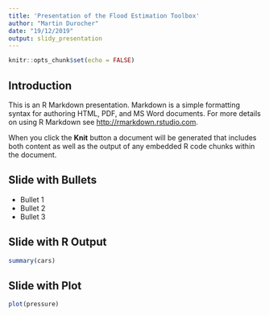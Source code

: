 ```yaml
---
title: 'Presentation of the Flood Estimation Toolbox'
author: "Martin Durocher"
date: "19/12/2019"
output: slidy_presentation
---
```


```r
knitr::opts_chunk$set(echo = FALSE)
```

## Introduction

This is an R Markdown presentation. Markdown is a simple formatting syntax for authoring HTML, PDF, and MS Word documents. For more details on using R Markdown see <http://rmarkdown.rstudio.com>.

When you click the **Knit** button a document will be generated that includes both content as well as the output of any embedded R code chunks within the document.

## Slide with Bullets

- Bullet 1
- Bullet 2
- Bullet 3

## Slide with R Output

```r
summary(cars)
```

## Slide with Plot

```r
plot(pressure)
```

